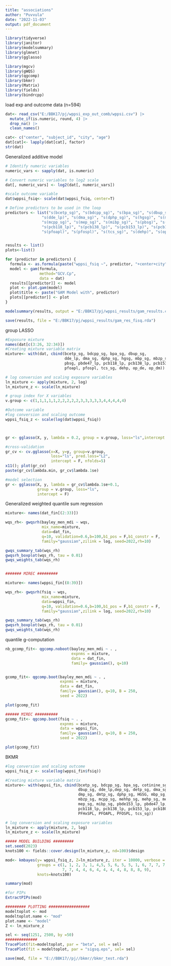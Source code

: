 ```yaml
---
title: "associations"
author: "Puvvula"
date: "2022-11-03"
output: pdf_document
---
```


```r
library(tidyverse)
library(janitor)
library(modelsummary)
library(glmnet)
library(gglasso)

library(mgcv)
library(gWQS)
library(qgcomp)
library(bkmr)
library(Matrix)
library(fields)
library(bindrcpp)
```

load exp and outcome data (n=594)
```r
dat<- read_csv("E:/BBK17/pj/wppsi_exp_out_comb/wppsi.csv") |>
  mutate_if(is.numeric, round, 4) |>
  drop_na() |>
  clean_names()

cat<- c("center", "subject_id", "city", "age")
dat[cat]<- lapply(dat[cat], factor)
str(dat)
```


Generalized additive model
```r
# Identify numeric variables
numeric_vars <- sapply(dat, is.numeric)

# Convert numeric variables to log2 scale
dat[, numeric_vars] <- log2(dat[, numeric_vars])

#scale outcome variable
dat$wppsi_fsiq<- scale(dat$wppsi_fsiq, center=T)

# Define predictors to be used in the loop
predictors <- list("s(bcetp_sg)", "s(bdcpp_sg)", "s(bpa_sg)", "s(dbup_sg)", 
                "s(dde_lp)", "s(dma_sg)", "s(dphp_sg)", "s(hgsg)", "s(mbp_sg)", "s(mbzp_sg)", 
                "s(mcpp_sg)", "s(mep_sg)", "s(mibp_sg)", "s(pbsg)", "s(pbde47_lp)",
                "s(pcb118_lp)", "s(pcb138_lp)", "s(pcb153_lp)", "s(pcb180_lp)", "s(pf_hx_spl)", 
                "s(pfoapl)", "s(pfospl)", "s(tcs_sg)", "s(dehp)", "s(op_de)", "s(op_dm)")


results <- list()
plots<-list()

for (predictor in predictors) {
  formula <- as.formula(paste("wppsi_fsiq ~", predictor, "+center+city"))
  model <- gam(formula,
               method="GCV.Cp",
               data = dat)
  results[[predictor]] <- model
  plot <- plot.gam(model)
  plot$title <- paste("GAM Model with", predictor)
  plots[[predictor]] <- plot
}

modelsummary(results, output = "E:/BBK17/pj/wppsi_results/gam_results.csv")

save(results, file = "E:/BBK17/pj/wppsi_results/gam_res_fisq.rda")
```


group LASSO
```r
#Exposure mixture
names(dat[c(3:26, 32:34)])
#Creating mixture variable matrix
mixture<- with(dat, cbind(bcetp_sg, bdcpp_sg, bpa_sg, dbup_sg, 
                          dde_lp, dma_sg, dphp_sg, hgsg, mbp_sg, mbzp_sg, mcpp_sg, mep_sg, mibp_sg, 
                          pbsg, pbde47_lp, pcb118_lp, pcb138_lp, pcb153_lp, pcb180_lp, pf_hx_spl, 
                          pfoapl, pfospl, tcs_sg, dehp, op_de, op_dm))

# log conversion and scaling exposure variables
ln_mixture <- apply(mixture, 2, log) 
ln_mixture_z <- scale(ln_mixture) 

# group index for X variables
v.group <- c(1,1,1,1,1,2,2,2,2,2,3,3,3,3,3,4,4,4,4,4)

#Outcome variable
#log conversion and scaling outcome
wppsi_fsiq_z <- scale(log(dat$wppsi_fsiq))



gr <- gglasso(X, y, lambda = 0.2, group = v.group, loss="ls",intercept = F)

#cross-validation
gr_cv <- cv.gglasso(x=X, y=y, group=v.group, 
                    loss="ls", pred.loss="L2", 
                    intercept = F, nfolds=5)
x11(); plot(gr_cv)
paste(gr_cv$lambda.min, gr_cv$lambda.1se)

#model selection
gr <- gglasso(X, y, lambda = gr_cv$lambda.1se+0.1,
              group = v.group, loss="ls",
              intercept = F)
```


Generalized weighted quantile sum regression
```r


mixture<- names(dat_fin[(2:33)])

wqs_rh<- gwqsrh(bayley_men_mdi ~ wqs,
                mix_name=mixture,
                data=dat_fin,
                q=10, validation=0.6,b=100,b1_pos = F,b1_constr = F,
                family="gaussian",zilink = log, seed=2022,rh=10)

gwqs_summary_tab(wqs_rh)
gwqsrh_boxplot(wqs_rh, tau = 0.01)
gwqs_weights_tab(wqs_rh)


####### MIREC #########

mixture<- names(wppsi_fin[(8:39)])

wqs_rh<- gwqsrh(fsiq ~ wqs,
                mix_name=mixture,
                data=wppsi_fin,
                q=10, validation=0.6,b=100,b1_pos = F,b1_constr = F,
                family="gaussian",zilink = log, seed=2022,rh=10)

gwqs_summary_tab(wqs_rh)
gwqsrh_boxplot(wqs_rh, tau = 0.01)
gwqs_weights_tab(wqs_rh)

```

quantile g-computation
```r
nb_gcomp_fit<- qgcomp.noboot(bayley_men_mdi ~ . ,
                             expnms = mixture,
                             data = dat_fin,
                             family= gaussian(), q=10)


gcomp_fit<- qgcomp.boot(bayley_men_mdi ~ . ,
                        expnms = mixture,
                        data = dat_fin,
                        family= gaussian(), q=10, B = 250,
                        seed = 2022)

plot(gcomp_fit)

###### MIREC ##########
gcomp_fit<- qgcomp.boot(fsiq ~ . ,
                        expnms = mixture,
                        data = wppsi_fin,
                        family= gaussian(), q=10, B = 250,
                        seed = 2022)

plot(gcomp_fit)


```

BKMR
```r
#log conversion and scaling outcome
wppsi_fsiq_z <- scale(log(wppsi_fin$fsiq))

#Creating mixture variable matrix
mixture<- with(wppsi_fin, cbind(bcetp_sg, bdcpp_sg, bpa_sg, cotinine_sg, 
                                dbup_sg, dde_lp,dep_sg, detp_sg, dma_sg, 
                                dmp_sg, dmtp_sg, dphp_sg, HGSG, mbp_sg, 
                                mbzp_sg, mcpp_sg, mehhp_sg, mehp_sg, meohp_sg, 
                                mep_sg, mibp_sg, pbde153_lp, pbde47_lp, PBSG, 
                                pcb118_lp, pcb138_lp, pcb153_lp, pcb180_lp, 
                                PFHxSPL, PFOAPL, PFOSPL, tcs_sg))

# log conversion and scaling exposure variables
ln_mixture <- apply(mixture, 2, log) 
ln_mixture_z <- scale(ln_mixture) 

##### MODEL BUILDING #########
set.seed(2023)
knots100 <- fields::cover.design(ln_mixture_z, nd=100)$design

mod<- kmbayes(y= wppsi_fsiq_z, Z=ln_mixture_z, iter = 10000, verbose = T,  varsel = T,
              groups = c(1, 1, 2, 3, 1, 4,5, 5, 6, 5, 5, 1, 6, 7, 7, 7, 7, 7, 7, 
                         7, 7, 4, 4, 6, 4, 4, 4, 4, 8, 8, 8, 9), 
              knots=knots100)

summary(mod)

#for PIPs
ExtractPIPs(mod)

######### PLOTTING ##################
modeltoplot <- mod
modeltoplot.name <- "mod"
plot.name <- "model"
Z <- ln_mixture_z

sel <- seq(1251, 2500, by =50)
##############
TracePlot(fit=modeltoplot, par = "beta", sel = sel)
TracePlot(fit = modeltoplot, par = "sigsq.eps", sel= sel)

save(mod, file = "E://BBK17//pj//bkmr//bkmr_test.rda")
```

